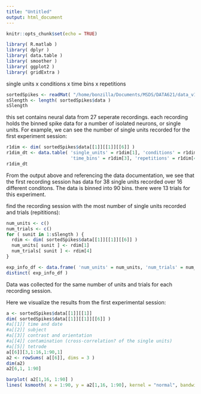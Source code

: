 ```yaml
---
title: "Untitled"
output: html_document
---
```


```r
knitr::opts_chunk$set(echo = TRUE)
```

```r
library( R.matlab )
library( dplyr )
library( data.table )
library( smoother )
library( ggplot2 )
library( gridExtra )
```

single units x conditions x time bins x repetitions
```r
sortedSpikes <- readMat( "/home/bonzilla/Documents/MSDS/DATA621/data_v1_binned_moving.mat") 
sSlength <- length( sortedSpikes$data )
sSlength
```
this set contains neural data from 27 seperate recordings. each recording holds the binned spike data for a number of isolated neurons, or single units. For example, we can see the number of single units recorded for the first experiment session:
```r
r1dim <- dim( sortedSpikes$data[[1]][[1]][[6]] )
r1dim_dt <- data.table( 'single_units' = r1dim[1], 'conditions' = r1dim[2], 
                        'time_bins' = r1dim[3], 'repetitions' = r1dim[4] )
r1dim_dt
```
From the output above and referencing the data documentation, we see that the first recording session has data for 38 single units recorded over 16 different conditons. The data is binned into 90 bins. there were 13 trials for this experiment.

find the recording session with the most number of single units recorded and trials (repititions):
```r
num_units <- c()
num_trials <- c()
for ( sunit in 1:sSlength ) {
  rdim <- dim( sortedSpikes$data[[1]][[1]][[6]] )
  num_units[ sunit ] <- rdim[1]
  num_trials[ sunit ] <- rdim[4]
}

exp_info_df <- data.frame( 'num_units' = num_units, 'num_trials' = num_trials )
distinct( exp_info_df )
```
Data was collected for the same number of units and trials for each recording session.  

Here we visualize the results from the first experimental session:
```r
a <- sortedSpikes$data[[1]][[1]]
dim( sortedSpikes$data[[1]][[1]][[6]] )
#a[[1]] time and date
#a[[2]] subject
#a[[3]] contrast and orientation
#a[[4]] contamination (cross-correlation? of the single units)
#a[[5]] tetrode
a[[6]][3,1:16,1:90,1]
a2 <- rowSums( a[[6]], dims = 3 )
dim(a2)
a2[6,1, 1:90]

```

```r
barplot( a2[1,16, 1:90] )
lines( ksmooth( x = 1:90, y = a2[1,16, 1:90], kernel = "normal", bandwidth = 5) )
```

